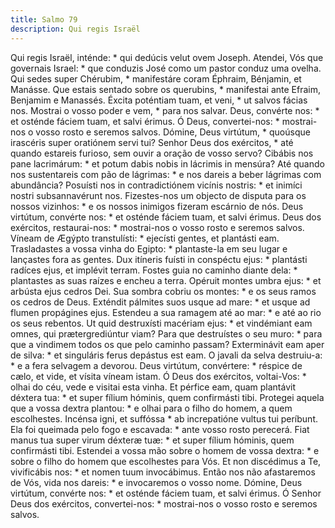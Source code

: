 ```yaml
---
title: Salmo 79
description: Qui regis Israël
---
```


<div class="grid grid-cols-2 gap-5">
  <span class="text-justify">
    Qui regis Israël, inténde: * qui dedúcis velut ovem Joseph.
  </span>
  <span class="text-justify">
    Atendei, Vós que governais Israel: * que conduzis José como um pastor conduz
    uma ovelha.
  </span>
  <span class="text-justify">
    Qui sedes super Chérubim, * manifestáre coram Éphraim, Bénjamin, et Manásse.
  </span>
  <span class="text-justify">
    Que estais sentado sobre os querubins, * manifestai ante Efraim, Benjamim e
    Manassés.
  </span>
  <span class="text-justify">
    Éxcita poténtiam tuam, et veni, * ut salvos fácias nos.
  </span>
  <span class="text-justify">
    Mostrai o vosso poder e vem, * para nos salvar.
  </span>
  <span class="text-justify">
    Deus, convérte nos: * et osténde fáciem tuam, et salvi érimus.
  </span>
  <span class="text-justify">
    Ó Deus, convertei-nos: * mostrai-nos o vosso rosto e seremos salvos.
  </span>
  <span class="text-justify">
    Dómine, Deus virtútum, * quoúsque irascéris super oratiónem servi tui?
  </span>
  <span class="text-justify">
    Senhor Deus dos exércitos, * até quando estareis furioso, sem ouvir a oração
    de vosso servo?
  </span>
  <span class="text-justify">
    Cibábis nos pane lacrimárum: * et potum dabis nobis in lácrimis in mensúra?
  </span>
  <span class="text-justify">
    Até quando nos sustentareis com pão de lágrimas: * e nos dareis a beber
    lágrimas com abundância?
  </span>
  <span class="text-justify">
    Posuísti nos in contradictiónem vicínis nostris: * et inimíci nostri
    subsannavérunt nos.
  </span>
  <span class="text-justify">
    Fizestes-nos um objecto de disputa para os nossos vizinhos: * e os nossos
    inimigos fizeram escárnio de nós.
  </span>
  <span class="text-justify">
    Deus virtútum, convérte nos: * et osténde fáciem tuam, et salvi érimus.
  </span>
  <span class="text-justify">
    Deus dos exércitos, restaurai-nos: * mostrai-nos o vosso rosto e seremos
    salvos.
  </span>
  <span class="text-justify">
    Víneam de Ægýpto transtulísti: * ejecísti gentes, et plantásti eam.
  </span>
  <span class="text-justify">
    Trasladastes a vossa vinha do Egipto: * plantaste-la em seu lugar e
    lançastes fora as gentes.
  </span>
  <span class="text-justify">
    Dux itíneris fuísti in conspéctu ejus: * plantásti radíces ejus, et implévit
    terram.
  </span>
  <span class="text-justify">
    Fostes guia no caminho diante dela: * plantastes as suas raízes e encheu a
    terra.
  </span>
  <span class="text-justify">
    Opéruit montes umbra ejus: * et arbústa ejus cedros Dei.
  </span>
  <span class="text-justify">
    Sua sombra cobriu os montes: * e os seus ramos os cedros de Deus.
  </span>
  <span class="text-justify">
    Exténdit pálmites suos usque ad mare: * et usque ad flumen propágines ejus.
  </span>
  <span class="text-justify">
    Estendeu a sua ramagem até ao mar: * e até ao rio os seus rebentos.
  </span>
  <span class="text-justify">
    Ut quid destruxísti macériam ejus: * et vindémiant eam omnes, qui
    prætergrediúntur viam?
  </span>
  <span class="text-justify">
    Para que destruístes o seu muro: * para que a vindimem todos os que pelo
    caminho passam?
  </span>
  <span class="text-justify">
    Exterminávit eam aper de silva: * et singuláris ferus depástus est eam.
  </span>
  <span class="text-justify">
    O javali da selva destruiu-a: * e a fera selvagem a devorou.
  </span>
  <span class="text-justify">
    Deus virtútum, convértere: * réspice de cælo, et vide, et vísita víneam
    istam.
  </span>
  <span class="text-justify">
    Ó Deus dos exércitos, voltai-Vos: * olhai do céu, vede e visitai esta vinha.
  </span>
  <span class="text-justify">
    Et pérfice eam, quam plantávit déxtera tua: * et super fílium hóminis, quem
    confirmásti tibi.
  </span>
  <span class="text-justify">
    Protegei aquela que a vossa dextra plantou: * e olhai para o filho do homem,
    a quem escolhestes.
  </span>
  <span class="text-justify">
    Incénsa igni, et suffóssa * ab increpatióne vultus tui períbunt.
  </span>
  <span class="text-justify">
    Ela foi queimada pelo fogo e escavada: * ante vosso rosto perecerá.
  </span>
  <span class="text-justify">
    Fiat manus tua super virum déxteræ tuæ: * et super fílium hóminis, quem
    confirmásti tibi.
  </span>
  <span class="text-justify">
    Estendei a vossa mão sobre o homem de vossa dextra: * e sobre o filho do
    homem que escolhestes para Vós.
  </span>
  <span class="text-justify">
    Et non discédimus a Te, vivificábis nos: * et nomen tuum invocábimus.
  </span>
  <span class="text-justify">
    Então nos não afastaremos de Vós, vida nos dareis: * e invocaremos o vosso
    nome.
  </span>
  <span class="text-justify">
    Dómine, Deus virtútum, convérte nos: * et osténde fáciem tuam, et salvi
    érimus.
  </span>
  <span class="text-justify">
    Ó Senhor Deus dos exércitos, convertei-nos: * mostrai-nos o vosso rosto e
    seremos salvos.
  </span>
</div>
